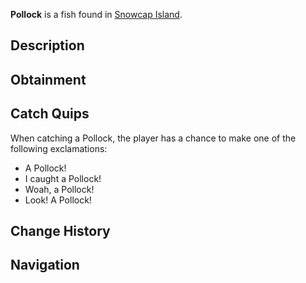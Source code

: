 {{FishInfobox
|image          = Pollock.png
|rarity         = Common
|sea            = First Sea
|location       = [[Snowcap Island]]
|sublocation    = 
|sources        = Fishing Rod
|radar_location = 
|xp             = 50
|weather        = Foggy, Rain
|time           = 
|season         = Summer
|bait           = 
|base_weight    = 5
|base_value     = 70
|weight_range   = 4
|base_chance    = 80
|base_resil     = 60
}}
'''Pollock''' is a {{Rarity|Common}} fish found in [[Snowcap Island]].

== Description ==
{{Description|Pollock are sleek, silver fish with a light belly contrasting a darker dorsal. They are fast swimmers and often found feeding under Snowcap Islands docks.|Bestiary Entry}}

== Obtainment ==
{{Description|Found in Snowcap island, especially near the docks.|Bestiary Hint}}
{{Fish Availability|
Snowcap Island/Surrounding Ocean
|top_rods      = 
Leviathan's Fang Rod\102150.66\64533.34;
Trident Rod\101691.94\56910.08;
Free Spirit Rod\98539.86\56715.22;
Azure Of Lagoon\91582.86\68155.47;
No-Life Rod\90132.43\80243.77;
Training Rod\73027.38\73027.38;
Flimsy Rod\53155.18\53155.18;
Long Rod\72126.62\61218.18;
Seraphic Rod\80598.77\79403.2;
Fast Rod\78074.29\77645.33;
Tempest Rod\81873.37\76730.61;
Rapid Rod\79477.73\74895.3;
Rod Of The Exalted One\76819.55\63074.57;
Challenger's Rod\82167.77\72709.46;
Zeus Rod\81242.14\67586.24;
Blazebringer Rod\80007.69\63800.3;
Depthseeker Rod\79596.36\65570.91;
Rod Of The Forgotten Fang\79556.29\72468.56;
Verdant Shear Rod\79525.39\67619.8;
Rod Of The Depths\78775.91\65782.23;
Avalanche Rod\78206.77\64352.46;
Volcanic Rod\77490.89\61704.85;
Ethereal Prism Rod\76451.1\29148.96;
Steady Rod\40606.2\33958.08
|recommended   = Trident Rod
}}

== Catch Quips ==
When catching a Pollock, the player has a chance to make one of the following exclamations:
* A Pollock!
* I caught a Pollock!
* Woah, a Pollock!
* Look! A Pollock!

== Change History ==
{{Change History|{{subst:Current Version}}}}

== Navigation ==
{{Fish Navbox|Snowcap Island}}